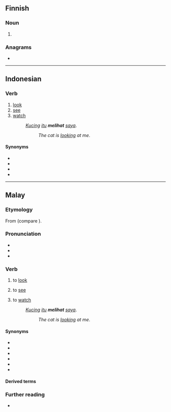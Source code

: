 ==Finnish==

===Noun===
{{head|fi|noun form}}

# {{infl of|fi|liha||nom|p}}

===Anagrams===
* {{anagrams|fi|a=ahilt|Halti|Lahti|halit|hilat|lahti|lihta}}

----

==Indonesian==

===Verb===
{{id-verb}}

# [[look]]
# [[see]]
# [[watch]]
#: ''[[kucing|Kucing]] [[itu]] '''melihat''' [[saya]]''.
#:: ''The cat is [[look]]ing at me''.

====Synonyms====
* {{l|id|pandang}}
* {{l|id|tatap}}
* {{l|id|saksi}}
* {{l|id|tonton}}

----

==Malay==

===Etymology===
From {{inh|ms|poz-mly-pro|*lihat}} (compare {{cog|id|lihat}}).

===Pronunciation===
* {{IPA|ms|/lihat/}}
* {{rhymes|ms|ihat|hat|at}}
* {{audio|ms|Ms-MY-lihat.ogg|Audio (MY)}}

===Verb===
{{ms-verb|j=ليهت}}

# {{lb|ms|transitive}} to [[look]] {{qualifier|to try to see}}
# {{lb|ms|transitive}} to [[see]] {{qualifier|perceive with the eyes}}
# {{lb|ms|transitive}} to [[watch]] {{qualifier|to observe}}
#: ''[[kucing|Kucing]] [[itu]] '''melihat''' [[saya]]''.
#:: ''The cat is [[look]]ing at me''.

====Synonyms====
* {{l|ms|nampak}}
* {{l|ms|pandang}}
* {{l|ms|saksi}}
* {{l|ms|tatap}}
* {{l|ms|tengok}}
* {{l|ms|tonton}}

====Derived terms====
{{ms-der|21|40|121|150|210|221|222|310|320|330}}

===Further reading===
* {{R:PRPM}}